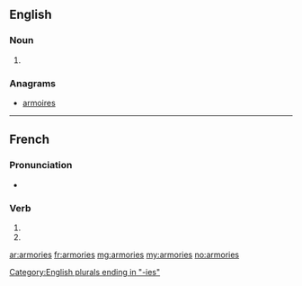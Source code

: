 {{also|armoriés}}
==English==

===Noun===
{{head|en|noun plural form}}

# {{label|en|US}} {{plural of|armory|lang=en}}

===Anagrams===
* [[armoires#English|armoires]]

[[Category:English plurals ending in "-ies"]]

----

==French==

===Pronunciation===
* {{homophones|lang=fr|armorie|armorient}}

===Verb===
{{fr-verb-form}}

# {{inflection of|armorier||2|s|pres|indc|lang=fr}}
# {{inflection of|armorier||2|s|pres|subj|lang=fr}}

[[ar:armories]]
[[fr:armories]]
[[mg:armories]]
[[my:armories]]
[[no:armories]]